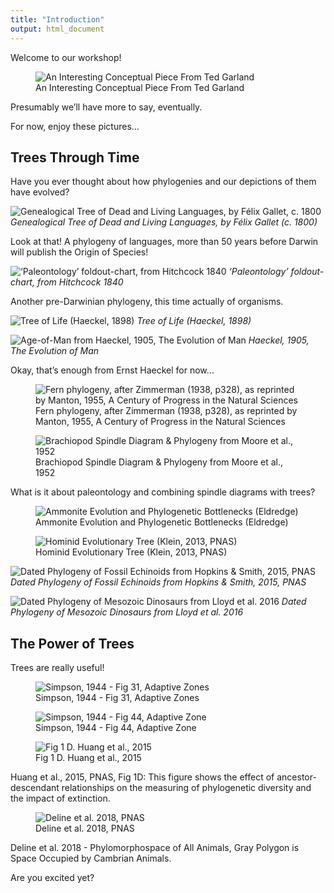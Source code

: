 ```yaml
---
title: "Introduction"
output: html_document
---
```


Welcome to our workshop!

![An Interesting Conceptual Piece From Ted Garland](3d_tree640_QF30.jpg)

Presumably we'll have more to say, eventually.

For now, enjoy these pictures...

## Trees Through Time

Have you ever thought about how phylogenies and our depictions of them have evolved?

![Genealogical Tree of Dead and Living Languages, by Félix Gallet, c. 1800](trees/Genealogical Tree of Dead and Living Languages, by Félix Gallet %28c. 1800%29.jpg)
_Genealogical Tree of Dead and Living Languages, by Félix Gallet (c. 1800)_

Look at that! A phylogeny of languages, more than 50 years before Darwin will publish the Origin of Species!

!['Paleontology' foldout-chart, from Hitchcock 1840](trees/'Paleontology' Hitchcock 1840 foldout-chart treeOfLife.jpg)
_'Paleontology' foldout-chart, from Hitchcock 1840_

Another pre-Darwinian phylogeny, this time actually of organisms.

![Tree of Life (Haeckel, 1898)](trees/Tree_of_life_by_Haeckel_1898.jpeg)
_Tree of Life (Haeckel, 1898)_

![Age-of-Man from Haeckel, 1905, The Evolution of Man](trees/Age-of-Man-wiki haeckel, 1905 evolution of man.jpg)
_Haeckel, 1905, The Evolution of Man_

Okay, that's enough from Ernst Haeckel for now...

![Fern phylogeny, after Zimmerman (1938, p328), as reprinted by Manton, 1955, A Century of Progress in the Natural Sciences](trees/Fern phylogeny, Manton (1955) after Zimmerman %281938%29, p328_of_A_century_of_progress_in_the_natural_sciences %281955%29.jpg)


![Brachiopod Spindle Diagram & Phylogeny from Moore et al., 1952](trees/brachiopod spindle diagram from Moore et al., 1952.jpg)

What is it about paleontology and combining spindle diagrams with trees?

![Ammonite Evolution and Phylogenetic Bottlenecks (Eldredge)](trees/ammonite evolution and phylogenetic bottlenecks %28Eldredge, .jpg)


![Hominid Evolutionary Tree (Klein, 2013, PNAS)](trees/hominid evolutionary tree %28Klein, 2013, PNAS%29.jpg)


![Dated Phylogeny of Fossil Echinoids from Hopkins & Smith, 2015, PNAS](trees/Figure 2 from Hopkins and Smith, 2015.jpg)
_Dated Phylogeny of Fossil Echinoids from Hopkins & Smith, 2015, PNAS_

![Dated Phylogeny of Mesozoic Dinosaurs from Lloyd et al. 2016](trees/Lloyd et al. dated tree.jpg)
_Dated Phylogeny of Mesozoic Dinosaurs from Lloyd et al. 2016_

## The Power of Trees

Trees are really useful!

![Simpson, 1944 - Fig 31, Adaptive Zones](trees/Simpson_1944_f31 %28adaptive zones%29.jpg)

![Simpson, 1944 - Fig 44, Adaptive Zone](trees/Simpson Adaptive Zone %28Fig 44%29.gif)

![Fig 1 D. Huang et al., 2015](trees/Fig 1 D. Huang et al., 2015.jpg)

Huang et al., 2015, PNAS, Fig 1D: This figure shows the effect of ancestor-descendant relationships on the measuring of phylogenetic diversity and the impact of extinction.

![Deline et al. 2018, PNAS](trees/phylomorphospace of all phyla - Deline et al. 2018, gray is Cambrian animals.png)

Deline et al. 2018 - Phylomorphospace of All Animals, Gray Polygon is Space Occupied by Cambrian Animals.

Are you excited yet?
